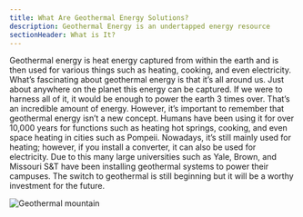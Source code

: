 ```yaml
---
title: What Are Geothermal Energy Solutions?
description: Geothermal Energy is an undertapped energy resource
sectionHeader: What is It?
---
```


Geothermal energy is heat energy captured from within the earth and is then used for various things such as heating, cooking, and even electricity.
What’s fascinating about geothermal energy is that it’s all around us.
Just about anywhere on the planet this energy can be captured. If we were to harness all of it, it would be enough to power the earth 3 times over.
That’s an incredible amount of energy.
However, it’s important to remember that geothermal energy isn’t a new concept.
Humans have been using it for over 10,000 years for functions such as heating hot springs, cooking, and even space heating in cities such as Pompeii.
Nowadays, it’s still mainly used for heating; however, if you install a converter, it can also be used for electricity.
Due to this many large universities such as Yale, Brown, and Missouri S&T have been installing geothermal systems to power their campuses.
The switch to geothermal is still beginning but it will be a worthy investment for the future.

<img src="/images/geothermal_what.avif" alt="Geothermal mountain"/>
